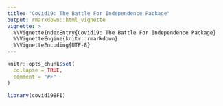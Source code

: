```yaml
---
title: "Covid19: The Battle For Independence Package"
output: rmarkdown::html_vignette
vignette: >
  %\VignetteIndexEntry{Covid19: The Battle For Independence Package}
  %\VignetteEngine{knitr::rmarkdown}
  %\VignetteEncoding{UTF-8}
---
```


```r
knitr::opts_chunk$set(
  collapse = TRUE,
  comment = "#>"
)
```

```r
library(covid19BFI)
```
